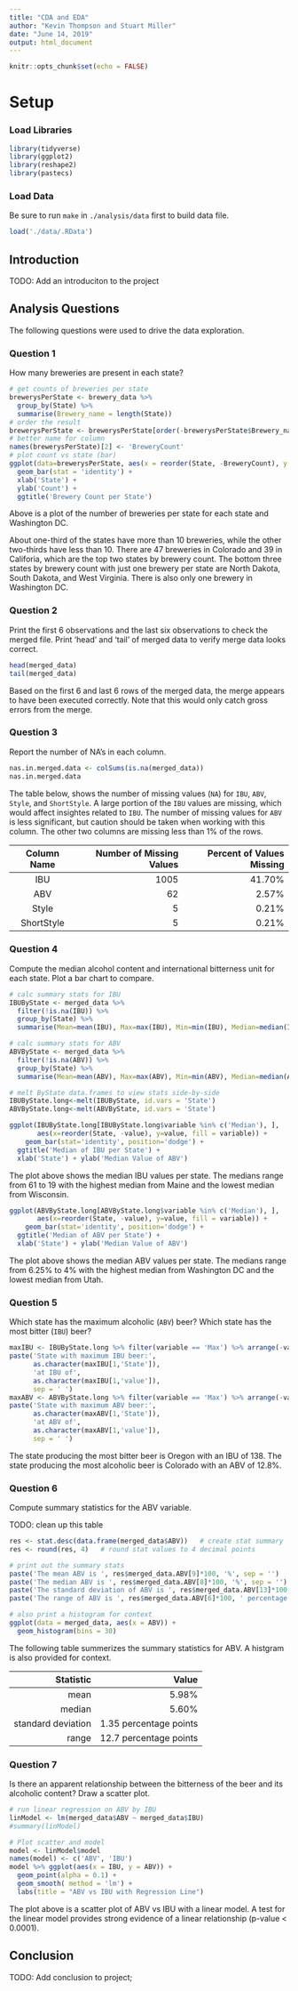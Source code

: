 ```yaml
---
title: "CDA and EDA"
author: "Kevin Thompson and Stuart Miller"
date: "June 14, 2019"
output: html_document
---
```


```r
knitr::opts_chunk$set(echo = FALSE)
```

# Setup

### Load Libraries

```r
library(tidyverse)
library(ggplot2)
library(reshape2)
library(pastecs)
```

### Load Data

Be sure to run `make` in `./analysis/data` first to build data file.

```r
load('./data/.RData')
```

## Introduction

TODO: Add an introduciton to the project

## Analysis Questions

The following questions were used to drive the data exploration.

### Question 1

How many breweries are present in each state?

```r
# get counts of breweries per state
brewerysPerState <- brewery_data %>% 
  group_by(State) %>% 
  summarise(Brewery_name = length(State))
# order the result
brewerysPerState <- brewerysPerState[order(-brewerysPerState$Brewery_name), ]
# better name for column
names(brewerysPerState)[2] <- 'BreweryCount'
# plot count vs state (bar)
ggplot(data=brewerysPerState, aes(x = reorder(State, -BreweryCount), y = BreweryCount)) +
  geom_bar(stat = 'identity') +
  xlab('State') +
  ylab('Count') +
  ggtitle('Brewery Count per State')
```

Above is a plot of the number of breweries per state for each state and Washington DC.

About one-third of the states have more than 10 breweries, while the other two-thirds have less than 10. There are 47 breweries in Colorado and 39 in Califoria, which are the top two states by brewery count. The bottom three states by brewery count with just one brewery per state are North Dakota, South Dakota, and West Virginia. There is also only one brewery in Washington DC.

### Question 2

Print the first 6 observations and the last six observations to check the merged file. Print 'head' and 'tail' of merged data to verify merge data looks correct.

```r
head(merged_data)
tail(merged_data)
```

Based on the first 6 and last 6 rows of the merged data, the merge appears to have been executed correctly. Note that this would only catch gross errors from the merge.

### Question 3

Report the number of NA's in each column.

```r
nas.in.merged.data <- colSums(is.na(merged_data))
nas.in.merged.data
```

The table below, shows the number of missing values (`NA`) for `IBU`, `ABV`, `Style`, and `ShortStyle`. A large portion of the `IBU` values are missing, which would affect insightes related to `IBU`. The number of missing values for `ABV` is less significant, but caution should be taken when working with this column. The other two columns are missing less than 1% of the rows.

| Column Name   | Number of Missing Values| Percent of Values Missing|
|:-------------:|------------------------:|-------------------------:|
| IBU           | 1005                    |41.70%                    |
| ABV           | 62                      |2.57%                     |
| Style         | 5                       |0.21%                     |
| ShortStyle    | 5                       |0.21%                     |


### Question 4

Compute the median alcohol content and international bitterness unit for each state. Plot a bar chart to compare.

```r
# calc summary stats for IBU
IBUByState <- merged_data %>% 
  filter(!is.na(IBU)) %>%
  group_by(State) %>% 
  summarise(Mean=mean(IBU), Max=max(IBU), Min=min(IBU), Median=median(IBU), Std=sd(IBU))

# calc summary stats for ABV
ABVByState <- merged_data %>% 
  filter(!is.na(ABV)) %>%
  group_by(State) %>% 
  summarise(Mean=mean(ABV), Max=max(ABV), Min=min(ABV), Median=median(ABV), Std=sd(ABV))

# melt ByState data.frames to view stats side-by-side
IBUByState.long<-melt(IBUByState, id.vars = 'State')
ABVByState.long<-melt(ABVByState, id.vars = 'State')
```

```r
ggplot(IBUByState.long[IBUByState.long$variable %in% c('Median'), ], 
       aes(x=reorder(State, -value), y=value, fill = variable)) +
    geom_bar(stat='identity', position='dodge') +
  ggtitle('Median of IBU per State') +
  xlab('State') + ylab('Median Value of ABV')
```

The plot above shows the median IBU values per state. The medians range from 61 to 19 with the highest median from Maine and the lowest median from Wisconsin.

```r
ggplot(ABVByState.long[ABVByState.long$variable %in% c('Median'), ], 
       aes(x=reorder(State, -value), y=value, fill = variable)) +
    geom_bar(stat='identity', position='dodge') +
  ggtitle('Median of ABV per State') +
  xlab('State') + ylab('Median Value of ABV')
```

The plot above shows the median ABV values per state. The medians range from 6.25% to 4% with the highest median from Washington DC and the lowest median from Utah.

### Question 5

Which state has the maximum alcoholic (`ABV`) beer? Which state has the most bitter (`IBU`) beer?

```r
maxIBU <- IBUByState.long %>% filter(variable == 'Max') %>% arrange(-value)
paste('State with maximum IBU beer:',
      as.character(maxIBU[1,'State']),
      'at IBU of',
      as.character(maxIBU[1,'value']),
      sep = ' ')
maxABV <- ABVByState.long %>% filter(variable == 'Max') %>% arrange(-value)
paste('State with maximum ABV beer:',
      as.character(maxABV[1,'State']),
      'at ABV of',
      as.character(maxABV[1,'value']),
      sep = ' ')
```

The state producing the most bitter beer is Oregon with an IBU of 138. The state producing the most alcoholic beer is Colorado with an ABV of 12.8%.

### Question 6

Compute summary statistics for the ABV variable.

TODO: clean up this table

```r
res <- stat.desc(data.frame(merged_data$ABV))   # create stat summary
res <- round(res, 4)   # round stat values to 4 decimal points

# print out the summary stats
paste('The mean ABV is ', res$merged_data.ABV[9]*100, '%', sep = '')
paste('The median ABV is ', res$merged_data.ABV[8]*100, '%', sep = '')
paste('The standard deviation of ABV is ', res$merged_data.ABV[13]*100, ' percentage points', sep = '')
paste('The range of ABV is ', res$merged_data.ABV[6]*100, ' percentage points', sep = '')

# also print a histogram for context
ggplot(data = merged_data, aes(x = ABV)) +
  geom_histogram(bins = 30)
```

The following table summerizes the summary statistics for ABV. A histgram is also provided for context.

| Statistic           | Value |
|--------------------:|------------------------:|
| mean                | 5.98%                   |
| median              | 5.60%                   |
| standard deviation  | 1.35 percentage points  |
| range               | 12.7 percentage points  |

### Question 7

Is there an apparent relationship between the bitterness of the beer and its alcoholic content? Draw a scatter plot.

```r
# run linear regression on ABV by IBU
linModel <- lm(merged_data$ABV ~ merged_data$IBU)
#summary(linModel)

# Plot scatter and model
model <- linModel$model
names(model) <- c('ABV', 'IBU')
model %>% ggplot(aes(x = IBU, y = ABV)) +
  geom_point(alpha = 0.1) +
  geom_smooth( method = 'lm') +
  labs(title = "ABV vs IBU with Regression Line")

```

The plot above is a scatter plot of ABV vs IBU with a linear model. A test for the linear model provides strong evidence of a linear relationship (p-value < 0.0001).

## Conclusion

TODO: Add conclusion to project; 
